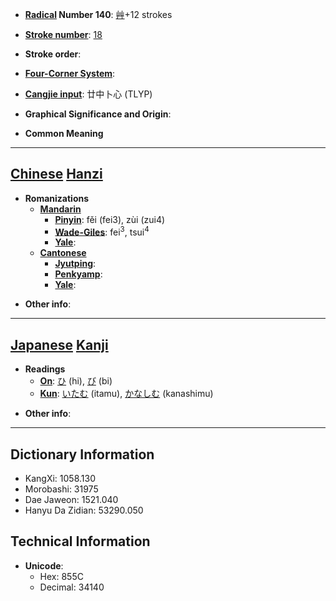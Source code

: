 * '''[[Wiktionary:Chinese radical index| Radical]] Number 140''': [[Wiktionary:Chinese radical index 艸|艸]]+12 strokes

* '''[[Wiktionary:Chinese total strokes index|Stroke number]]''': [[Wiktionary:Chinese total strokes index 18|18]]

* '''Stroke order''': 

* '''[[Wiktionary:Chinese four corner index|Four-Corner System]]''': 

* '''[[Wiktionary:Chinese Cangjie index|Cangjie input]]''': 廿中卜心 (TLYP)

* '''Graphical Significance and Origin''': 

* '''Common Meaning'''

----

== [[Chinese]] [[Hanzi]] ==

* '''Romanizations'''
** '''[[Mandarin]]'''
*** '''[[Pinyin]]''': fěi (fei3), zùi (zui4)
*** '''[[Wade-Giles]]''': fei<sup>3</sup>, tsui<sup>4</sup>
*** '''[[Yale]]''': 
** '''[[Cantonese]]'''
*** '''[[Jyutping]]''':
*** '''[[Penkyamp]]''': 
*** '''[[Yale]]''': 

* '''Other info''': 

----

== [[Japanese]] [[Kanji]] ==

* '''Readings'''
** '''[[On]]''': [[ひ]] (hi), [[び]] (bi)
** '''[[Kun]]''': [[いたむ]] (itamu), [[かなしむ]] (kanashimu)

* '''Other info''':  

----

== Dictionary Information ==

* KangXi: 1058.130
* Morobashi: 31975
* Dae Jaweon: 1521.040
* Hanyu Da Zidian: 53290.050

== Technical Information ==

* '''Unicode''':
** Hex: 855C
** Decimal: 34140